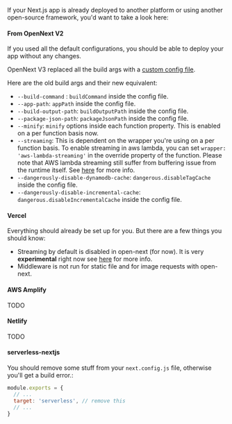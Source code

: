 If your Next.js app is already deployed to another platform or using another open-source framework, you'd want to take a look here:

#### From OpenNext V2

If you used all the default configurations, you should be able to deploy your app without any changes.

OpenNext V3 replaced all the build args with a [custom config file](/config#configuration-file).

Here are the old build args and their new equivalent:

- `--build-command` : `buildCommand` inside the config file.
- `--app-path`: `appPath` inside the config file.
- `--build-output-path`: `buildOutputPath` inside the config file.
- `--package-json-path`: `packageJsonPath` inside the config file.
- `--minify`: `minify` options inside each function property. This is enabled on a per function basis now.
- `--streaming`: This is dependent on the wrapper you're using on a per function basis. To enable streaming in aws lambda, you can set `wrapper: 'aws-lambda-streaming'` in the override property of the function. Please note that AWS lambda streaming still suffer from buffering issue from the runtime itself. See [here](/inner_workings/components/overview#aws-lambda-streaming) for more info.
- `--dangerously-disable-dynamodb-cache`: `dangerous.disableTagCache` inside the config file.
- `--dangerously-disable-incremental-cache`: `dangerous.disableIncrementalCache` inside the config file.

#### Vercel

Everything should already be set up for you. But there are a few things you should know:

- Streaming by default is disabled in open-next (for now). It is very **experimental** right now see [here](/inner_workings/streaming) for more info.
- Middleware is not run for static file and for image requests with open-next.

#### AWS Amplify

TODO

#### Netlify

TODO

#### serverless-nextjs

You should remove some stuff from your `next.config.js` file, otherwise you'll get a build error.:

```js
module.exports = {
  // ...
  target: 'serverless', // remove this
  // ...
}
```